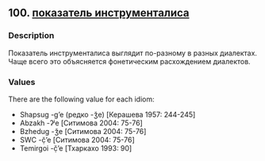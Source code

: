 ## 100. <a href =  'https://agricolamz.github.io/The_Circassian_Isoglosses_Database/100.html'>показатель инструменталиса</a>
### Description

Показатель инструменталиса выглядит по-разному в разных диалектах. Чаще всего это объясняется фонетическим расхождением диалектов.


### Values
There are the following value for each idiom:

* Shapsug -g’e (редко -ǯe) [Керашева 1957: 244-245]
* Abzakh -ʔʲe [Ситимова 2004: 75-76]
* Bzhedug -ǯe [Ситимова 2004: 75-76]
* SWC -č̣’e [Ситимова 2004: 75-76]
* Temirgoi -č̣’e [Тхаркахо 1993: 90]

